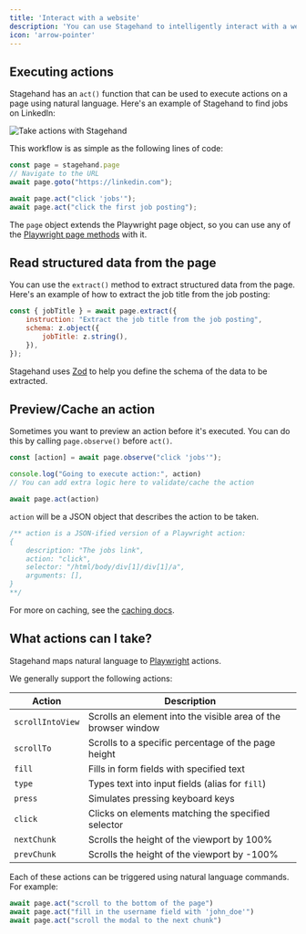 ```yaml
---
title: 'Interact with a website'
description: 'You can use Stagehand to intelligently interact with a website using AI'
icon: 'arrow-pointer'
---
```


## Executing actions

Stagehand has an `act()` function that can be used to execute actions on a page using natural language. Here's an example of Stagehand to find jobs on LinkedIn:

![Take actions with Stagehand](/media/linkedin.gif)

This workflow is as simple as the following lines of code:
```js
const page = stagehand.page
// Navigate to the URL
await page.goto("https://linkedin.com");

await page.act("click 'jobs'");
await page.act("click the first job posting");
```

The `page` object extends the Playwright page object, so you can use any of the [Playwright page methods](https://playwright.dev/docs/api/class-page) with it.

## Read structured data from the page

You can use the `extract()` method to extract structured data from the page. Here's an example of how to extract the job title from the job posting:

```js
const { jobTitle } = await page.extract({
	instruction: "Extract the job title from the job posting",
	schema: z.object({
		jobTitle: z.string(),
	}),
});
```

Stagehand uses [Zod](https://zod.dev/) to help you define the schema of the data to be extracted.

## Preview/Cache an action

Sometimes you want to preview an action before it's executed. You can do this by calling `page.observe()` before `act()`.

```js
const [action] = await page.observe("click 'jobs'");

console.log("Going to execute action:", action)
// You can add extra logic here to validate/cache the action

await page.act(action)
```

`action` will be a JSON object that describes the action to be taken.

```javascript
/** action is a JSON-ified version of a Playwright action:
{
	description: "The jobs link",
	action: "click",
	selector: "/html/body/div[1]/div[1]/a",
	arguments: [],
}
**/
```

For more on caching, see the [caching docs](/examples/caching).

## What actions can I take?

Stagehand maps natural language to [Playwright](https://playwright.dev) actions. 

We generally support the following actions:

| Action | Description |
|--------|-------------|
| `scrollIntoView` | Scrolls an element into the visible area of the browser window |
| `scrollTo` | Scrolls to a specific percentage of the page height |
| `fill` | Fills in form fields with specified text |
| `type` | Types text into input fields (alias for `fill`) |
| `press` | Simulates pressing keyboard keys |
| `click` | Clicks on elements matching the specified selector |
| `nextChunk` | Scrolls the height of the viewport by 100% |
| `prevChunk` | Scrolls the height of the viewport by -100% |

Each of these actions can be triggered using natural language commands. For example:
```js
await page.act("scroll to the bottom of the page")
await page.act("fill in the username field with 'john_doe'")
await page.act("scroll the modal to the next chunk")
```


